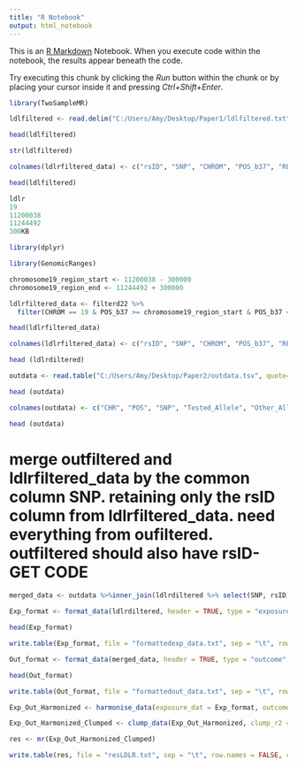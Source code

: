 ---
title: "R Notebook"
output: html_notebook
---

This is an [R Markdown](http://rmarkdown.rstudio.com) Notebook. When you execute code within the notebook, the results appear beneath the code. 

Try executing this chunk by clicking the *Run* button within the chunk or by placing your cursor inside it and pressing *Ctrl+Shift+Enter*. 
```{r}
library(TwoSampleMR)
```


```{r}
ldlfiltered <- read.delim("C:/Users/Amy/Desktop/Paper1/ldlfiltered.txt", header=FALSE)
```

```{r}
head(ldlfiltered)
```

```{r}
str(ldlfiltered)
```


```{r}
colnames(ldlrfiltered_data) <- c("rsID", "SNP", "CHROM", "POS_b37", "REF", "ALT", "N", "N_studies", "POOLED_ALT_AF", "EFFECT_SIZE", "SE", "pvalue_neg_log10", "pvalue", "pvalue_neg_log10_GC", "pvalue_GC")
```


```{r}
head(ldlfiltered)
```


```{r}
ldlr
19
11200038
11244492
300KB
```

```{r}
library(dplyr)
```

```{r}
library(GenomicRanges)
```


```{r}
chromosome19_region_start <- 11200038 - 300000
chromosome19_region_end <- 11244492 + 300000
```

```{r}
ldlrfiltered_data <- filterd22 %>%
  filter(CHROM == 19 & POS_b37 >= chromosome19_region_start & POS_b37 <= chromosome19_region_end)
```


```{r}
head(ldlrfiltered_data)
```

```{r}
colnames(ldlrfiltered_data) <- c("rsID", "SNP", "CHROM", "POS_b37", "REF", "ALT", "N", "N_studies", "POOLED_ALT_AF", "EFFECT_SIZE", "SE", "pvalue_neg_log10", "pvalue", "pvalue_neg_log10_GC", "pvalue_GC")
```

```{r}
head (ldlrdiltered)
```

```{r}
outdata <- read.table("C:/Users/Amy/Desktop/Paper2/outdata.tsv", quote="\"", comment.char="")
```


```{r}
head (outdata)
```

```{r}
colnames(outdata) <- c("CHR", "POS", "SNP", "Tested_Allele", "Other_Allele", "FREQ_African_American", "BETA_African_American_all", "SE_African_American_all", "p_African_American_all", "N_African_American_all")
```

```{r}
head (outdata)
```

# merge outfiltered and ldlrfiltered_data by the common column SNP. retaining only the rsID column from ldlrfiltered_data. need everything from oufiltered. outfiltered should also have rsID- GET CODE

```{r}
merged_data <- outdata %>%inner_join(ldlrdiltered %>% select(SNP, rsID), by = "SNP")
```

```{r}
Exp_format <- format_data(ldlrdiltered, header = TRUE, type = "exposure", snp_col = "rsID", beta_col = "EFFECT_SIZE", se_col = "SE", effect_allele_col = "ALT", other_allele_col = "REF", eaf_col = "POOLED_ALT_AF", pval_col = "pvalue")
```

```{r}
head(Exp_format)
```

```{r}
write.table(Exp_format, file = "formattedexp_data.txt", sep = "\t", row.names = FALSE, col.names = TRUE, quote = FALSE)
```

```{r}
Out_format <- format_data(merged_data, header = TRUE, type = "outcome", snp_col = "rsID", beta_col = "BETA_African_American_all", se_col = "SE_African_American_all", effect_allele_col = "Tested_Allele", other_allele_col = "Other_Allele", eaf_col = "FREQ_African_American", pval_col = "p_African_American_all")
```

```{r}
head(Out_format)
```

```{r}
write.table(Out_format, file = "formattedout_data.txt", sep = "\t", row.names = FALSE, col.names = TRUE, quote = FALSE)
```

```{r}
Exp_Out_Harmonized <- harmonise_data(exposure_dat = Exp_format, outcome_dat = Out_format, action = 3)
```

```{r}
Exp_Out_Harmonized_Clumped <- clump_data(Exp_Out_Harmonized, clump_r2 = 0.01, pop = "AFR")
```

```{r}
res <- mr(Exp_Out_Harmonized_Clumped)
```

```{r}
write.table(res, file = "resLDLR.txt", sep = "\t", row.names = FALSE, col.names = TRUE, quote = FALSE)
```
